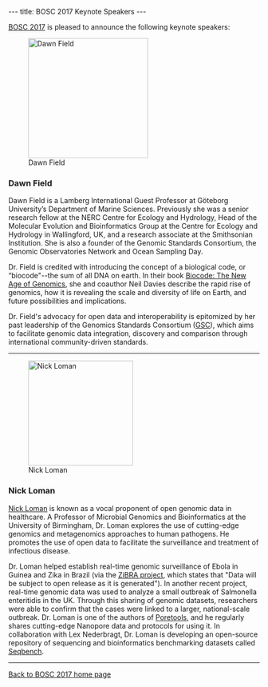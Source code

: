 ---
title: BOSC 2017 Keynote Speakers
---

[[BOSC 2017]] is pleased to announce the following keynote speakers:

[[Image:DawnFieldy.jpg|240px|right|Dawn Field]]

=== Dawn Field ===

Dawn Field is a Lamberg International Guest Professor at Göteborg University’s Department of Marine Sciences. Previously she was a senior research fellow at the NERC Centre for Ecology and Hydrology, Head of the Molecular Evolution and Bioinformatics Group at the Centre for Ecology and Hydrology in Wallingford, UK, and a research associate at the Smithsonian Institution. She is also a founder of the Genomic Standards Consortium, the Genomic Observatories Network and Ocean Sampling Day.

Dr. Field is credited with introducing the concept of a biological code, or “biocode"--the sum of all DNA on earth. In their book [https://global.oup.com/academic/product/biocode-9780199687756 Biocode: The New Age of Genomics], she and coauthor Neil Davies describe the rapid rise of genomics, how it is revealing the scale and diversity of life on Earth, and future possibilities and implications. 

Dr. Field's advocacy for open data and interoperability is epitomized by her past leadership of the Genomics Standards Consortium ([http://gensc.org/about-gsc/ GSC]), which aims to facilitate genomic data integration, discovery and comparison through international community-driven standards.

----


[[Image:NickLoman.jpg|210px|left|Nick Loman]]
=== Nick Loman ===

[http://lab.loman.net/about/ Nick Loman] is known as a vocal proponent of open genomic data in healthcare. A Professor of Microbial Genomics and Bioinformatics at the University of Birmingham, Dr. Loman explores the use of cutting-edge genomics and metagenomics approaches to human pathogens. He promotes the use of open data to facilitate the surveillance and treatment of infectious disease.

Dr. Loman helped establish real-time genomic surveillance of Ebola in Guinea and Zika in Brazil (via the [http://www.zibraproject.org/ ZiBRA project], which states that "Data will be subject to open release as it is generated"). In another recent project, real-time genomic data was used to analyze a small outbreak of Salmonella enteritidis in the UK. Through this sharing of genomic datasets, researchers were able to confirm that the cases were linked to a larger, national-scale outbreak. Dr. Loman is one of the authors of [https://poretools.readthedocs.io/ Poretools], and he regularly shares cutting-edge Nanopore data and protocols for using it. In collaboration with Lex Nederbragt, Dr. Loman is developing an open-source repository of sequencing and bioinformatics benchmarking datasets called [http://lab.loman.net/high-throughput%20sequencing/e.%20coli%20o104%20h4/genomics/2012/10/09/seqbench-a-useful-meta-resource-of-e-coli-sequence-reads/ Seqbench].

----
[[BOSC_2017|Back to BOSC 2017 home page]]